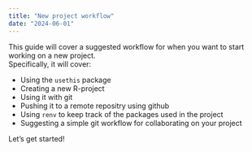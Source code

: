 ```yaml
---
title: "New project workflow"
date: "2024-06-01"
---
```


This guide will cover a suggested workflow for when you want to start working on a new project.   
Specifically, it will cover: 

* Using the `usethis` package
* Creating a new R-project
* Using it with git
* Pushing it to a remote repositry using github
* Using `renv` to keep track of the packages used in the project
* Suggesting a simple git workflow for collaborating on your project 

Let's get started!

